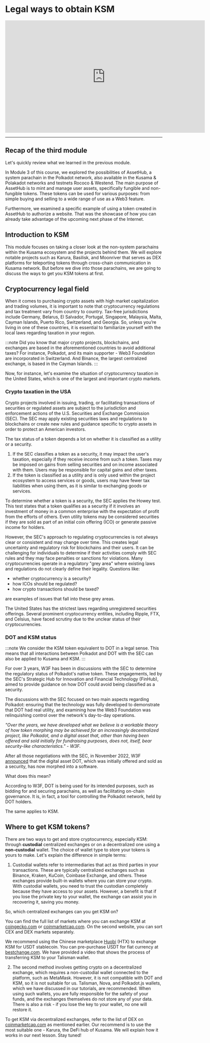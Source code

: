 # Legal ways to obtain KSM

<iframe width="640" height="360"
    src="https://www.youtube.com/embed/jL_xRURgdyo?fs=2&autoplay=0" frameborder="0"
    allow="fullscreen; accelerometer; autoplay; clipboard-write; encrypted-media; gyroscope; picture-in-picture" allowfullscreen></iframe>

<hr/>


## **Recap of the third module**

Let's quickly review what we learned in the previous module.

In Module 3 of this course, we explored the possibilities of AssetHub, a system parachain in the Polkadot network, also available in the Kusama & Polakadot networks and testnets Rococo & Westend. The main purpose of AssetHub is to mint and manage user assets, specifically fungible and non-fungible tokens. These tokens can be used for various purposes: from simple buying and selling to a wide range of use as a Web3 feature.

Furthermore, we examined a specific example of using a token created in AssetHub to authorize a website. That was the showcase of how you can already take advantage of the upcoming next phase of the Internet.

## **Introduction to KSM**

This module focuses on taking a closer look at the non-system parachains within the Kusama ecosystem and the projects behind them. We will explore notable projects such as Karura, Basilisk, and Moonriver that serves as DEX platforms for teleporting tokens through cross-chain communication in Kusama network. But before we dive into those parachains, we are going to discuss the ways to get you KSM tokens at first.

## **Cryptocurrency legal field**

When it comes to purchasing crypto assets with high market capitalization and trading volumes, it is important to note that cryptocurrency regulations and tax treatment vary from country to country. Tax-free jurisdictions include Germany, Belarus, El Salvador, Portugal, Singapore, Malaysia, Malta, Cayman Islands, Puerto Rico, Switzerland, and Georgia. So, unless you’re living in one of these countries, it is essential to familiarize yourself with the local laws regarding taxation in your region.

:::note
Did you know that major crypto projects, blockchains, and exchanges are based in the aforementioned countries to avoid additional taxes? For instance, Polkadot, and its main supporter - Web3 Foundation are incorporated in Switzerland. And Binance, the largest centralized exchange, is based in the Cayman Islands.
:::


Now, for instance, let's examine the situation of cryptocurrency taxation in the United States, which is one of the largest and important crypto markets.

### Crypto taxation in the USA

Crypto projects involved in issuing, trading, or facilitating transactions of securities or regulated assets are subject to the jurisdiction and enforcement actions of the U.S. Securities and Exchange Commission (SEC). The SEC may apply existing securities laws and regulations to blockchains or create new rules and guidance specific to crypto assets in order to protect an American investors.

The tax status of a token depends a lot on whether it is classified as a utility or a security.

1. If the SEC classifies a token as a security, it may impact the user's taxation, especially if they receive income from such a token. Taxes may be imposed on gains from selling securities and on income associated with them. Users may be responsible for capital gains and other taxes.
2. If the token is classified as a utility and is only used within the project ecosystem to access services or goods, users may have fewer tax liabilities when using them, as it is similar to exchanging goods or services.

To determine whether a token is a security, the SEC applies the Howey test. This test states that a token qualifies as a security if it involves an investment of money in a common enterprise with the expectation of profit from the efforts of others. Even utility tokens may be considered securities if they are sold as part of an initial coin offering (ICO) or generate passive income for holders.

However, the SEC's approach to regulating cryptocurrencies is not always clear or consistent and may change over time. This creates legal uncertainty and regulatory risk for blockchains and their users. It can be challenging for individuals to determine if their activities comply with SEC rules and they may face penalties or sanctions for violations. Many cryptocurrencies operate in a regulatory "grey area" where existing laws and regulations do not clearly define their legality. Questions like:

- whether cryptocurrency is a security?
- how ICOs should be regulated?
- how crypto transactions should be taxed?

are examples of issues that fall into these grey areas.

The United States has the strictest laws regarding unregistered securities offerings. Several prominent cryptocurrency entities, including Ripple, FTX, and Celsius, have faced scrutiny due to the unclear status of their cryptocurrencies.

### DOT and KSM status

:::note
We consider the KSM token equivalent to DOT in a legal sense. This means that all interactions between Polkadot and DOT with the SEC can also be applied to Kusama and KSM.
:::


For over 3 years, W3F has been in discussions with the SEC to determine the regulatory status of Polkadot's native token. These engagements, led by the SEC's Strategic Hub for Innovation and Financial Technology (FinHub), aimed to provide guidance on how DOT could avoid being classified as a security.

The discussions with the SEC focused on two main aspects regarding Polkadot: ensuring that the technology was fully developed to demonstrate that DOT had real utility, and examining how the Web3 Foundation was relinquishing control over the network's day-to-day operations.

*"Over the years, we have developed what we believe is a workable theory of how token morphing may be achieved for an increasingly decentralized project, like Polkadot, and a digital asset that, other than having been offered and sold initially for fundraising purposes, does not, itself, bear security-like characteristics." - W3F.*

After all those negotiations with the SEC, in November 2022, W3F [announced](https://medium.com/web3foundation/less-trust-more-truth-polkadots-native-token-dot-has-morphed-and-is-not-a-security-b2a8847a70cc) that the digital asset DOT, which was initially offered and sold as a security, has now morphed into a software.

What does this mean?

According to W3F, DOT is being used for its intended purposes, such as bidding for and securing parachains, as well as facilitating on-chain governance. It is, in fact, a tool for controlling the Polkadot network, held by DOT holders.

The same applies to KSM.

## **Where to get KSM tokens?**

There are two ways to get and store cryptocurrency, especially KSM: through **custodial** centralized exchanges or on a decentralized one using a **non-custodial** wallet. The choice of wallet type to store your tokens is yours to make. Let's explain the difference in simple terms:

1. Custodial wallets refer to intermediaries that act as third parties in your transactions. These are typically centralized exchanges such as Binance, Kraken, KuCoin, Coinbase Exchange, and others. These exchanges provide built-in wallets where you can store your crypto. With custodial wallets, you need to trust the custodian completely because they have access to your assets. However, a benefit is that if you lose the private key to your wallet, the exchange can assist you in recovering it, saving you money.

So, which centralized exchanges can you get KSM on?

You can find the full list of markets where you can exchange KSM at [coingecko.com](http://coingecko.com/) or [coinmarketcap.com](http://coinmarketcap.com/). On the second website, you can sort CEX and DEX markets separately.

We recommend using the Chinese marketplace [Huobi](https://www.huobi.com/ru-ru/) (HTX) to exchange KSM for USDT stablecoin. You can pre-purchase USDT for fiat currency at [bestchange.com](http://bestchange.com/). We have provided a video that shows the process of transferring KSM to your Talisman wallet.

2. The second method involves getting crypto on a decentralized exchange, which requires a non-custodial wallet connected to the platform, such as MetaMask. However, it is not compatible with DOT and KSM, so it is not suitable for us. Talisman, Nova, and Polkadot.js wallets, which we have discussed in our tutorials, are recommended. When using such wallets, you are fully responsible for the safety of your funds, and the exchanges themselves do not store any of your data. There is also a risk - if you lose the key to your wallet, no one will restore it.

To get KSM via decentralized exchanges, refer to the list of DEX on [coinmarketcap.com](http://coinmarketcap.com/) as mentioned earlier. Our recommend is to use the most suitable one - Karura, the DeFi hub of Kusama. We will explain how it works in our next lesson. Stay tuned!
